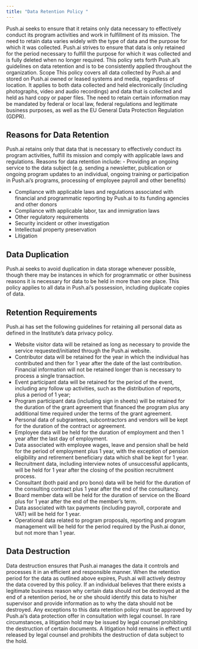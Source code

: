 ```yaml
---
title: "Data Retention Policy "
---
```


Push.ai seeks to ensure that it retains only data necessary to effectively conduct its program activities and work in fulfillment of its mission. The need to retain data varies widely with the type of data and the purpose for which it was collected. Push.ai strives to ensure that data is only retained for the period necessary to fulfill the purpose for which it was collected and is fully deleted when no longer required. This policy sets forth Push.ai’s guidelines on data retention and is to be consistently applied throughout the organization. Scope This policy covers all data collected by Push.ai and stored on Push.ai owned or leased systems and media, regardless of location. It applies to both data collected and held electronically (including photographs, video and audio recordings) and data that is collected and held as hard copy or paper files. The need to retain certain information may be mandated by federal or local law, federal regulations and legitimate business purposes, as well as the EU General Data Protection Regulation (GDPR). 

## Reasons for Data Retention 
Push.ai retains only that data that is necessary to effectively conduct its program activities, fulfill its mission and comply with applicable laws and regulations. Reasons for data retention include: - Providing an ongoing service to the data subject (e.g. sending a newsletter, publication or ongoing program updates to an individual, ongoing training or participation in Push.ai’s programs, processing of employee payroll and other benefits) 
- Compliance with applicable laws and regulations associated with financial and programmatic reporting by Push.ai to its funding agencies and other donors 
- Compliance with applicable labor, tax and immigration laws 
- Other regulatory requirements 
- Security incident or other investigation 
- Intellectual property preservation 
- Litigation 

## Data Duplication 
Push.ai seeks to avoid duplication in data storage whenever possible, though there may be instances in which for programmatic or other business reasons it is necessary for data to be held in more than one place. This policy applies to all data in Push.ai’s possession, including duplicate copies of data. 

## Retention Requirements 
Push.ai has set the following guidelines for retaining all personal data as defined in the Institute’s data privacy policy. 
- Website visitor data will be retained as long as necessary to provide the service requested/initiated through the Push.ai website. 
- Contributor data will be retained for the year in which the individual has contributed and then for 1 year after the date of the last contribution. Financial information will not be retained longer than is necessary to process a single transaction. 
- Event participant data will be retained for the period of the event, including any follow up activities, such as the distribution of reports, plus a period of 1 year; 
- Program participant data (including sign in sheets) will be retained for the duration of the grant agreement that financed the program plus any additional time required under the terms of the grant agreement. 
- Personal data of subgrantees, subcontractors and vendors will be kept for the duration of the contract or agreement. 
- Employee data will be held for the duration of employment and then 1 year after the last day of employment. 
- Data associated with employee wages, leave and pension shall be held for the period of employment plus 1 year, with the exception of pension eligibility and retirement beneficiary data which shall be kept for 1 year. 
- Recruitment data, including interview notes of unsuccessful applicants, will be held for 1 year after the closing of the position recruitment process. 
- Consultant (both paid and pro bono) data will be held for the duration of the consulting contract plus 1 year after the end of the consultancy. 
- Board member data will be held for the duration of service on the Board plus for 1 year after the end of the member’s term. 
- Data associated with tax payments (including payroll, corporate and VAT) will be held for 1 year. 
- Operational data related to program proposals, reporting and program management will be held for the period required by the Push.ai donor, but not more than 1 year. 

## Data Destruction 
Data destruction ensures that Push.ai manages the data it controls and processes it in an efficient and responsible manner. When the retention period for the data as outlined above expires, Push.ai will actively destroy the data covered by this policy. If an individual believes that there exists a legitimate business reason why certain data should not be destroyed at the end of a retention period, he or she should identify this data to his/her supervisor and provide information as to why the data should not be destroyed. Any exceptions to this data retention policy must be approved by Push.ai’s data protection offer in consultation with legal counsel. In rare circumstances, a litigation hold may be issued by legal counsel prohibiting the destruction of certain documents. A litigation hold remains in effect until released by legal counsel and prohibits the destruction of data subject to the hold.
